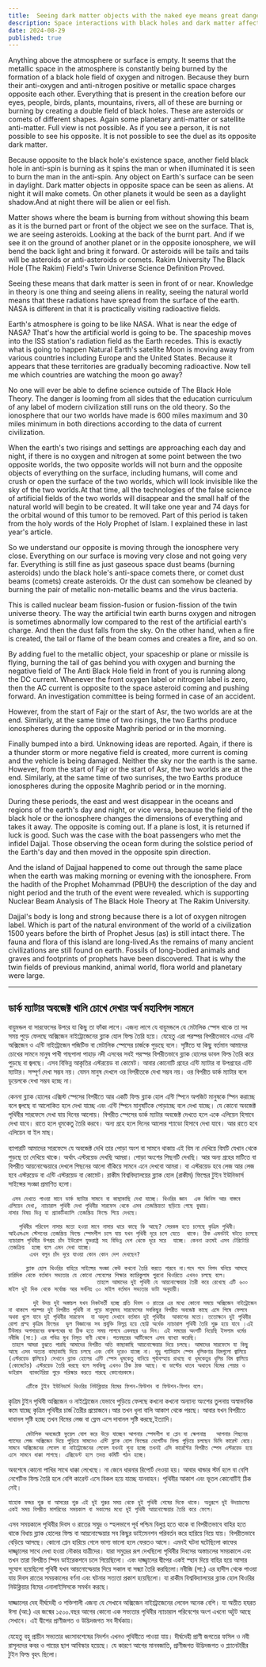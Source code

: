 ```yaml
---
title:  Seeing dark matter objects with the naked eye means great danger ahead
description: Space interactions with black holes and dark matter affect Earth's environment and technology. Theories suggest cosmic phenomena influence matter and energy, with insights drawn from historical and prophetic sources.
date: 2024-08-29
published: true
---
```


Anything above the atmosphere or surface is empty. It seems that the metallic space in the atmosphere is constantly being burned by the formation of a black hole field of oxygen and nitrogen. Because they burn their anti-oxygen and anti-nitrogen positive or metallic space charges opposite each other.
Everything that is present in the creation before our eyes, people, birds, plants, mountains, rivers, all of these are burning or burning by creating a double field of black holes. These are asteroids or comets of different shapes. Again some planetary anti-matter or satellite anti-matter. Full view is not possible. As if you see a person, it is not possible to see his opposite. It is not possible to see the duel as its opposite dark matter.

Because opposite to the black hole's existence space, another field black hole in anti-spin is burning as it spins the man or when illuminated it is seen to burn the man in the anti-spin.
Any object on Earth's surface can be seen in daylight. Dark matter objects in opposite space can be seen as aliens. At night it will make comets. On other planets it would be seen as a daylight shadow.And at night there will be alien or eel fish.

Matter shows where the beam is burning from without showing this beam as it is the burned part or front of the object we see on the surface. That is, we are seeing asteroids. Looking at the back of the burnt part. And if we see it on the ground of another planet or in the opposite ionosphere, we will bend the back light and bring it forward. Or asteroids will be tails and tails will be asteroids or anti-asteroids or comets. Rakim University The Black Hole (The Rakim) Field's Twin Universe Science Definition Proved.

Seeing these means that dark matter is seen in front of or near. Knowledge in theory is one thing and seeing aliens in reality, seeing the natural world means that these radiations have spread from the surface of the earth.
    NASA is different in that it is practically visiting radioactive fields.

Earth's atmosphere is going to be like NASA. What is near the edge of NASA? That's how the artificial world is going to be. The spaceship moves into the ISS station's radiation field as the Earth recedes. This is exactly what is going to happen Natural Earth's satellite Moon is moving away from various countries including Europe and the United States. Because it appears that these territories are gradually becoming radioactive.
          Now tell me which countries are watching the moon go away?

No one will ever be able to define science outside of The Black Hole Theory. The danger is looming from all sides that the education curriculum of any label of modern civilization still runs on the old theory.
                             So the ionosphere that our two worlds have made is 600 miles maximum and 30 miles minimum in both directions according to the data of current civilization.

When the earth's two risings and settings are approaching each day and night, if there is no oxygen and nitrogen at some point between the two opposite worlds, the two opposite worlds will not burn and the opposite objects of everything on the surface, including humans, will come and crush or open the surface of the two worlds, which will look invisible like the sky of the two worlds.At that time, all the technologies of the false science of artificial fields of the two worlds will disappear and the small half of the natural world will begin to be created. It will take one year and 74 days for the orbital wound of this tumor to be removed. Part of this period is taken from the holy words of the Holy Prophet of Islam. I explained these in last year's article.

So we understand our opposite is moving through the ionosphere very close. Everything on our surface is moving very close and not going very far. Everything is still fine as just gaseous space dust beams (burning asteroids) undo the black hole's anti-space comets there, or comet dust beams (comets) create asteroids.
Or the dust can somehow be cleaned by burning the pair of metallic non-metallic beams and the virus bacteria.

This is called nuclear beam fission-fusion or fusion-fission of the twin universe theory.
The way the artificial twin earth burns oxygen and nitrogen is sometimes abnormally low compared to the rest of the artificial earth's charge. And then the dust falls from the sky. On the other hand, when a fire is created, the tail or flame of the beam comes and creates a fire, and so on.

By adding fuel to the metallic object, your spaceship or plane or missile is flying, burning the tail of gas behind you with oxygen and burning the negative field of The Anti Black Hole field in front of you is running along the DC current. Whenever the front oxygen label or nitrogen label is zero, then the AC current is opposite to the space asteroid coming and pushing forward. An investigation committee is being formed in case of an accident.

However, from the start of Fajr or the start of Asr, the two worlds are at the end. Similarly, at the same time of two risings, the two Earths produce ionospheres during the opposite Maghrib period or in the morning.

Finally bumped into a bird. Unknowing ideas are reported. Again, if there is a thunder storm or more negative field is created, more current is coming and the vehicle is being damaged.
           Neither the sky nor the earth is the same.
                        However, from the start of Fajr or the start of Asr, the two worlds are at the end. Similarly, at the same time of two sunrises, the two Earths produce ionospheres during the opposite Maghrib period or in the morning.

During these periods, the east and west disappear in the oceans and regions of the earth's day and night, or vice versa, because the field of the black hole or the ionosphere changes the dimensions of everything and takes it away. The opposite is coming out. If a plane is lost, it is returned if luck is good.
Such was the case with the boat passengers who met the infidel Dajjal. Those observing the ocean form during the solstice period of the Earth's day and then moved in the opposite spin direction.

And the island of Dajjaal happened to come out through the same place when the earth was making morning or evening with the ionosphere. From the hadith of the Prophet Mohammad (PBUH) the description of the day and night period and the truth of the event were revealed. which is supporting Nuclear Beam Analysis of The Black Hole Theory at The Rakim University.

Dajjal's body is long and strong because there is a lot of oxygen nitrogen label. Which is part of the natural environment of the world of a civilization 1500 years before the birth of Prophet Jesus (as) is still intact there. The fauna and flora of this island are long-lived.As the remains of many ancient civilizations are still found on earth. Fossils of long-bodied animals and graves and footprints of prophets have been discovered. That is why the twin fields of previous mankind, animal world, flora world and planetary were large.

---

##    ডার্ক ম‍্যাটার অবজেক্ট খালি চোখে দেখার অর্থ মহাবিপদ সামনে

বায়ুমন্ডল বা সারফেসের উপরে যা কিছু তা ফাঁকা লাগে। এজন‍্য লাগে যে বায়ুমন্ডলে যে মেটালিক স্পেস থাকে তা সব সময় পুড়ে ফেলছে অক্সিজেন নাইট্রোজেনের ব্ল‍্যাক হোল ফিল্ড তৈরি হয়ে। যেহেতু এরা পরস্পর বিপরীতভাবে এদের এন্টি অক্সিজেন ও এন্টি নাইট্রোজেন পজিটিভ বা মেটালিক স্পেসের চার্জকে পুড়ছে বলে।
সৃষ্টিতে যা কিছু বর্তমান আমাদের চোখের সামনে মানুষ পাখী গাছপালা পাহাড় নদী এসবের সবই পরস্পর বিপরীতভাবে ব্ল‍্যাক হোলের ডাবল ফিল্ড তৈরি করে পুড়ছে বা জ্বলছে। এসব বিভিন্ন আকৃতির এস্টরয়েড বা কোমেট। আ‍বার কোনোটি গ্রহের এন্টি ম‍্যাটার বা উপগ্রহের এন্টি ম‍্যাটার। সম্পূর্ণ দেখা সম্ভব নয়। যেমন মানুষ দেখলে ওর বিপরীতকে দেখা সম্ভব নয়। ওর বিপরীত ডার্ক ম‍্যাটার বলে ডুয়েলকে দেখা সম্ভব হচ্ছে না।

কেননা ব্ল‍্যাক হোলের এক্সিস্ট স্পেসের  বিপরীতে আর একটি ফিল্ড ব্ল‍্যাক হোল এন্টি স্পিনে অপজিট মানুষকে স্পিন করাচ্ছে বলে জ্বলছে বা আলোকিত হলে দেখা যাচ্ছে এবং এন্টি স্পিনে মানুষটিকে পোড়াচ্ছে বলে দেখা যাচ্ছে।
যে কোনো অবজেক্ট পৃথিবীর সারফেসে দেখা যায় দিনের আলোয়। বিপরীত স্পেসের ডার্ক ম‍্যাটার অবজেক্ট দেখতে হলে একে এলিয়েন হিসাবে দেখা যাবে। রাতে হলে ধূমকেতু তৈরি করবে। অন‍্য গ্রহে হলে দিনের আলোর শ‍্যাডো  হিসাবে দেখা যাবে। আর রাতে হবে এলিয়েন বা ইল মাছ।

ব‍্যাপারটি আমাদের সারফেসে যে অবজেক্ট দেখি তার পোড়া অংশ বা  সামনে থাকায় এই বিম না দেখিয়ে বিমটি যেখান থেকে পুড়ছে তা দেখিয়ে থাকে। অর্থাৎ এস্টরয়েড দেখছি আমরা। পোড়া অংশের পিছনটি দেখছি। আর অন‍্য গ্রহের মাটিতে বা বিপরীত আয়নোস্ফেয়ারে দেখলে পিছনের আলো বাঁকিয়ে সামনে এনে দেখবো আমরা। বা এস্টরয়েড হবে লেজ আর লেজ হবে এস্টরয়েড বা এন্টি এস্টরয়েড বা কোমেট। রাকীম বিশ্ববিদ্যালয়ের ব্ল‍্যাক হোল (রাকীম) ফিল্ডের টুইন ইউনিভার্স সাইন্সের সংজ্ঞা প্রমাণিত হলো।

     এসব দেখতে পাওয়া মানে ডার্ক ম‍্যাটার সামনে বা কাছাকাছি দেখা যাচ্ছে। থিওরির জ্ঞান  এক জিনিস আর বাস্তবে এলিয়েন দেখা, ন‍্যাচারাল পৃথিবী দেখা পৃথিবীর সারফেস থেকে এসব তেজস্ক্রিয়তা ছড়িয়ে গেছে বুঝায়।
    নাসার বিষয় ভিন্ন যা প্র‍্যাকটিক‍্যালি তেজস্ক্রিয় ফিল্ডে গিয়ে দেখছে।

       পৃথিবীর পরিবেশ নাসার মতো হওয়া মানে নাসার ধারে কাছে কি আছে? সেরকম হতে চলেছে কৃত্রিম পৃথিবী। আইএসএস স্টেশনের তেজস্ক্রিয় ফিল্ডে স্পেসশীপ চলে যায় যখন পৃথিবী দূরে চলে যেতে  থাকে। ঠিক এমনটাই ঘটতে চলেছে ন‍্যাচারাল পৃথিবীর উপগ্রহ চাঁদ ইউরোপ যুক্তরাষ্ট্র সহ বিভিন্ন দেশ থেকে দূরে সরে  যাচ্ছে। কেননা ক্রমেই এসব টেরিটোরি তেজক্রিয়  হচ্ছে বলে এমন দেখা যাচ্ছে।
          এখন বলুন চাঁদ দূরে যাওয়া কোন কোন দেশ দেখছেন?

         ব্ল‍্যাক হোল থিওরির বাহিরে সাইন্সের সংজ্ঞা কেউ কখনো তৈরি করতে পারবে না।পদে পদে বিপদ ঘনিয়ে আসছে চারিদিক থেকে বর্তমান সভ‍্যতার যে কোনো লেবেলের শিক্ষার ক‍্যারিকুলাম পুরনো থিওরিতে এখনও চলছে বলে।
                             তাহলে আমাদের দুই পৃথিবী যে আয়নোস্ফেয়ার তৈরী করে রেখেছে এটি ৬০০ মাইল দুই দিক থেকে সর্বোচ্চ আর সর্বনিম্ন ৩০ মাইল বর্তমান সভ‍্যতার ডাটা অনুযায়ী।

           দুই উদয় দুই অস্তাচল যখন নিকটবর্তী হচ্ছে প্রতি দিবস ও রাতের এর মধ‍্যে কোনো সময়ে অক্সিজেন নাইট্রোজেন না থাকলে পরস্পর দুই বিপরীত পৃথিবী না পুড়ে মানুষসহ সারফেসের সবকিছুর বিপরীত অবজেক্ট কাছে এসে পিষে ফেলবে অথবা খুলে যাবে দুই পৃথিবীর সারফেস  যা অদৃশ‍্য দেখাবে বর্তমান দুই পৃথিবীর  আকাশের মতো। ততোক্ষনে দুই পৃথিবীর রোগা গ্রস্হ কৃত্রিম ফিল্ডের  ভুল বিজ্ঞানের সব প্রযুক্তি বিলুপ্ত হয়ে ছোট্ট অর্ধেক ন‍্যাচারাল পৃথিবী তৈরি শুরু হয়ে যাবে ।এই টিউমার অপসারনের কক্ষপথের ঘা ঠিক হতে সময় লাগবে একবছর ৭৪ দিন। এই সময়ের অংশটি নিয়েছি ইসলাম ধর্মের নবীজি (সা:) এর পবিত্র মুখ নিসৃত বাণী থেকে। গতবছরের আর্টিকেলে এসব ব‍্যাখ‍্যা করেছি।
     তাহলে আমরা বুঝতে পারছি আমাদের বিপরীত অতি কাছাকাছি আয়নোস্ফেয়ার দিয়ে চলছে। আমাদের সারফেসে যা কিছু আছে এসব অত‍্যন্ত কাছাকাছি দিয়ে চলছে এবং বেশি দূরেও যাচ্ছে না। শুধু গ‍্যাসিয়াস স্পেস ধূলিকণার বিমগুলো জ্বালিয়ে (এস্টরয়েড জ্বালিয়ে) সেখানে ব্ল‍্যাক হোলের এন্টি স্পেস ধূমকেতু বানিয়ে পূর্বাবস্হায় রাখছে বা ধূমকেতুর ধূলির বিম জ্বালিয়ে (কোমেটের) এস্টরয়েড তৈরি করছে বলে সবকিছু এখনও ঠিক ঠাক আছে। বা ডাস্টের ধাতব অধাতব বিমের পেয়ার ও ভাইরাস  ব‍্যাকটেরিয়া পুড়ে পরিস্কার করতে পারছে কোনোরকমে।
         
         এটিকে টুইন ইউনিভার্স থিওরির নিউক্লিয়ার বিমের ফিশন-ফিউশন বা ফিউশন-ফিশন বলে।
কৃত্রিম টুইন পৃথিবী অক্সিজেন ও নাইট্রোজেন যেভাবে পুড়িয়ে ফেলছে কখনো কখনো অন‍্যান‍্য অংশের তুলনায় অস্বাভাবিক কমে যাচ্ছে কৃত্রিম পৃথিবীর চার্জ তৈরীর প্রয়োজনে।আর তখন ধূলা বালি আকাশ থেকে পরছে। আবার যখন  বিপরীতে দাবানল সৃষ্টি হচ্ছে তখন বিমের লেজ বা ফ্লেম এসে দাবানল সৃষ্টি করছে,ইত‍্যাদি।

         মেটালিক অবজেক্টে ফুয়েল যোগ করে উড়ে যাচ্ছেন আপনার স্পেসশীপ বা প্লেন বা ক্ষেপনাস্ত্র   আপনার পিছনের গ‍্যাসের লেজ অক্সিজেন দিয়ে পুড়িয়ে সামনেও এন্টি ব্ল‍্যাক হোল ফিল্ডের নেগেটিভ ফিল্ড পুড়িয়ে চলছেন ডিসি কারেন্ট বেয়ে। সামনে অক্সিজেনের লেবেল বা নাইট্রোজেনের লেবেল যখনই শূন‍্য হচ্ছে তখনই এসি কারেন্টৈর বিপরীত স্পেস এস্টরয়েড হয়ে এসে সামনে ধাক্কা লাগছে। এক্সিডেন্ট হলে তদন্ত কমিটি গঠন হচ্ছে।
অবশেষে কোনো পাখির সাথে ধাক্কা লেখেছে। না জেনে ধারনার রিপোর্ট দেওয়া হয়। আবার থান্ডার স্টর্ম হলে বা বেশি নেগেটিভ ফিল্ড তৈরি হলে বেশি কারেন্ট এসে বিকল হয়ে যাচ্ছে যানবাহন।
           পৃথিবীর আকাশ এবং ভূতল কোনোটিই ঠিক নেই।
                   
    যাহোক ফজর শুরু বা আসরের শুরু এই দুই শুরুর সময় থেকে দুই পৃথিবী শেষের দিকে থাকে। অনুরূপে দুই উদয়াচলের একই সময় বিপরীত মাগরিবের সময়কাল বা সকালের মধ‍্যে দুই পৃথিবী আয়নোস্ফেয়ার তৈরি করে ফেলে।
এসব সময়কালে পৃথিবীর দিবস ও রাতের সমুদ্র ও স্হলভাগে পূর্ব পশ্চিম বিলুপ্ত হতে থাকে বা বিপরীতভাবে বাহির হতে থাকে বিধায় ব্ল‍্যাক হোলের ফিল্ড বা আয়নোস্ফেয়ার সব কিছুর ডাইমেনশন পরিবর্তন করে হারিয়ে নিয়ে যায়। বিপরীতভাবে বেড়িয়ে আসছে। কোনো প্লেন হারিয়ে গেলে  ভাগ‍্য ভালো হলে ফেরতও আসে।
এমনই ঘটনা ঘটেছিলো কাফের দাজ্জ্বালের সাথে দেখা হওয়া নৌকার যাত্রীদের। যারা সমুদ্রের রূপ দেখছিলো পৃথিবীর দিবসের অস্তাচলের সময়কালে এবং তখন তারা বিপরীত স্পিন ডাইরেকশনে চলে গিয়েছিলো।  এবং দাজ্জ্বালের দ্বীপের একই স্হান দিয়ে বাহির হয়ে আসার সুযোগ হয়েছিলো পৃথিবী যখন আয়নোস্ফেয়ার দিয়ে সকাল বা সন্ধ‍্যা তৈরি করছিলো।নবীজি (সা:) এর হাদীস থেকে পাওয়া যায় দিবস রাতের সময়কালের বর্ণনা এবং ঘটনার সত‍্যতা প্রকাশ হয়েছিলো। যা রাকীম বিশ্ববিদ্যালয়ের ব্ল‍্যাক হোল থিওরির নিউক্লিয়ার বিমের এনালাইসিসকে সমর্থন করছে।

দাজ্জালের দেহ দীর্ঘদেহী ও শক্তিশালী এজন‍্য যে সেখানে অক্সিজেন নাইট্রোজেনের লেবেল অনেক বেশি। যা অতীত হযরত ঈসা (আ:) এর জন্মের ১৫০০.বছর আগের কোনো এক সভ‍্যতার পৃথিবীর  ন‍্যাচারাল পরিবেশের অংশ এখনো অটুট আছে সেখানে। এই দ্বীপের  প্রাণীজগত ও উদ্ভিদজগত সব দীর্ঘকায়।

যেহেতু বহু প্রাচীন সভ‍্যতার ধ্বংসাবশেষের নিদর্শন এখনও পৃথিবীতে পাওয়া যায়। দীর্ঘদেহী প্রাণী জগতের ফসিল ও নবী রাসূলদের কবর ও পায়ের ছাপ আবিস্কার হয়েছে। যে কারণে আগের মানবজাতি, প্রাণীজগত উদ্ভিদজগত ও প্ল‍্যানেটারীর টুইন ফিল্ড বৃহৎ ছিলো।  
